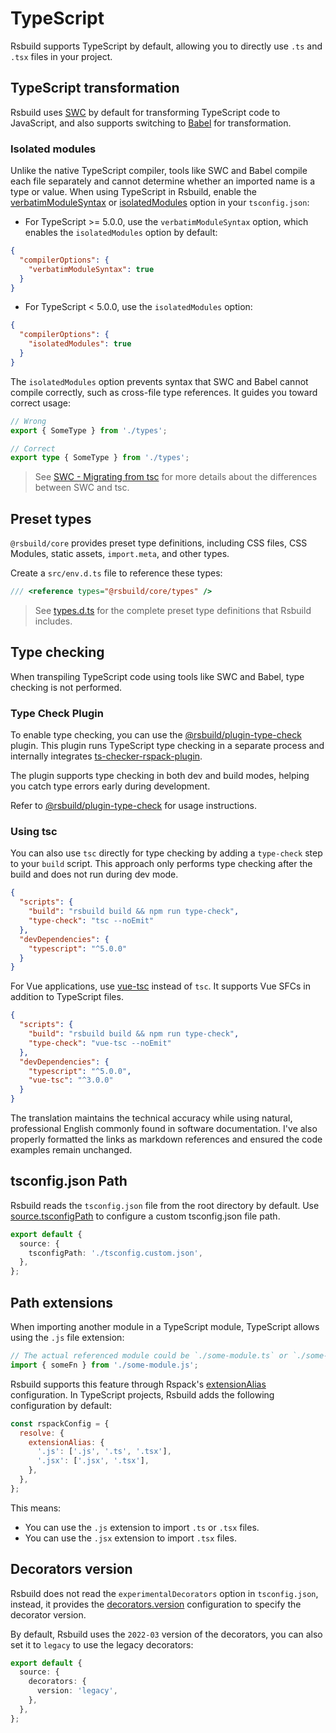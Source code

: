 # TypeScript

Rsbuild supports TypeScript by default, allowing you to directly use `.ts` and `.tsx` files in your project.

## TypeScript transformation

Rsbuild uses [SWC](/guide/configuration/swc) by default for transforming TypeScript code to JavaScript, and also supports switching to [Babel](/plugins/list/plugin-babel) for transformation.

### Isolated modules

Unlike the native TypeScript compiler, tools like SWC and Babel compile each file separately and cannot determine whether an imported name is a type or value. When using TypeScript in Rsbuild, enable the [verbatimModuleSyntax](https://www.typescriptlang.org/tsconfig/#verbatimModuleSyntax) or [isolatedModules](https://typescriptlang.org/tsconfig/#isolatedModules) option in your `tsconfig.json`:

- For TypeScript >= 5.0.0, use the `verbatimModuleSyntax` option, which enables the `isolatedModules` option by default:

```json title="tsconfig.json"
{
  "compilerOptions": {
    "verbatimModuleSyntax": true
  }
}
```

- For TypeScript < 5.0.0, use the `isolatedModules` option:

```json title="tsconfig.json"
{
  "compilerOptions": {
    "isolatedModules": true
  }
}
```

The `isolatedModules` option prevents syntax that SWC and Babel cannot compile correctly, such as cross-file type references. It guides you toward correct usage:

```ts
// Wrong
export { SomeType } from './types';

// Correct
export type { SomeType } from './types';
```

> See [SWC - Migrating from tsc](https://swc.rs/docs/migrating-from-tsc) for more details about the differences between SWC and tsc.

## Preset types

`@rsbuild/core` provides preset type definitions, including CSS files, CSS Modules, static assets, `import.meta`, and other types.

Create a `src/env.d.ts` file to reference these types:

```ts title="src/env.d.ts"
/// <reference types="@rsbuild/core/types" />
```

> See [types.d.ts](https://github.com/web-infra-dev/rsbuild/blob/main/packages/core/types.d.ts) for the complete preset type definitions that Rsbuild includes.

## Type checking

When transpiling TypeScript code using tools like SWC and Babel, type checking is not performed.

### Type Check Plugin

To enable type checking, you can use the [@rsbuild/plugin-type-check](https://github.com/rspack-contrib/rsbuild-plugin-type-check) plugin. This plugin runs TypeScript type checking in a separate process and internally integrates [ts-checker-rspack-plugin](https://github.com/rspack-contrib/ts-checker-rspack-plugin).

The plugin supports type checking in both dev and build modes, helping you catch type errors early during development.

Refer to [@rsbuild/plugin-type-check](https://github.com/rspack-contrib/rsbuild-plugin-type-check) for usage instructions.

### Using tsc

You can also use `tsc` directly for type checking by adding a `type-check` step to your `build` script. This approach only performs type checking after the build and does not run during dev mode.

```json title="package.json"
{
  "scripts": {
    "build": "rsbuild build && npm run type-check",
    "type-check": "tsc --noEmit"
  },
  "devDependencies": {
    "typescript": "^5.0.0"
  }
}
```

For Vue applications, use [vue-tsc](https://github.com/vuejs/language-tools/tree/master/packages/tsc) instead of `tsc`. It supports Vue SFCs in addition to TypeScript files.

```json title="package.json"
{
  "scripts": {
    "build": "rsbuild build && npm run type-check",
    "type-check": "vue-tsc --noEmit"
  },
  "devDependencies": {
    "typescript": "^5.0.0",
    "vue-tsc": "^3.0.0"
  }
}
```

The translation maintains the technical accuracy while using natural, professional English commonly found in software documentation. I've also properly formatted the links as markdown references and ensured the code examples remain unchanged.

## tsconfig.json Path

Rsbuild reads the `tsconfig.json` file from the root directory by default. Use [source.tsconfigPath](/config/source/tsconfig-path) to configure a custom tsconfig.json file path.

```ts
export default {
  source: {
    tsconfigPath: './tsconfig.custom.json',
  },
};
```

## Path extensions

When importing another module in a TypeScript module, TypeScript allows using the `.js` file extension:

```ts title="src/index.ts"
// The actual referenced module could be `./some-module.ts` or `./some-module.tsx`
import { someFn } from './some-module.js';
```

Rsbuild supports this feature through Rspack's [extensionAlias](https://rspack.rs/config/resolve#resolveextensionalias) configuration. In TypeScript projects, Rsbuild adds the following configuration by default:

```js
const rspackConfig = {
  resolve: {
    extensionAlias: {
      '.js': ['.js', '.ts', '.tsx'],
      '.jsx': ['.jsx', '.tsx'],
    },
  },
};
```

This means:

- You can use the `.js` extension to import `.ts` or `.tsx` files.
- You can use the `.jsx` extension to import `.tsx` files.

## Decorators version

Rsbuild does not read the `experimentalDecorators` option in `tsconfig.json`, instead, it provides the [decorators.version](/config/source/decorators#decoratorsversion) configuration to specify the decorator version.

By default, Rsbuild uses the `2022-03` version of the decorators, you can also set it to `legacy` to use the legacy decorators:

```ts title="rsbuild.config.ts"
export default {
  source: {
    decorators: {
      version: 'legacy',
    },
  },
};
```

